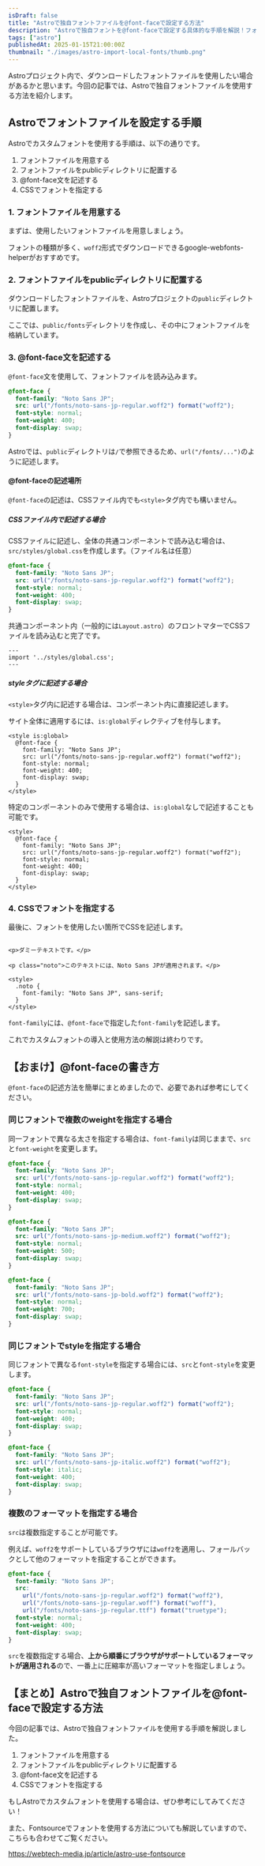 ```yaml
---
isDraft: false
title: "Astroで独自フォントファイルを@font-faceで設定する方法"
description: "Astroで独自フォントを@font-faceで設定する具体的な手順を解説！フォントファイルの配置方法から、CSSの記述例や@font-faceの記法など、初心者にも分かりやすく説明します。"
tags: ["astro"]
publishedAt: 2025-01-15T21:00:00Z
thumbnail: "./images/astro-import-local-fonts/thumb.png"
---
```


Astroプロジェクト内で、ダウンロードしたフォントファイルを使用したい場合があるかと思います。今回の記事では、Astroで独自フォントファイルを使用する方法を紹介します。

<ArticleToc />

## Astroでフォントファイルを設定する手順

Astroでカスタムフォントを使用する手順は、以下の通りです。

1. フォントファイルを用意する
2. フォントファイルをpublicディレクトリに配置する
3. @font-face文を記述する
4. CSSでフォントを指定する

### 1. フォントファイルを用意する

まずは、使用したいフォントファイルを用意しましょう。

フォントの種類が多く、`woff2`形式でダウンロードできる<OuterLink href="https://gwfh.mranftl.com/fonts">google-webfonts-helper</OuterLink>がおすすめです。

### 2. フォントファイルをpublicディレクトリに配置する

ダウンロードしたフォントファイルを、Astroプロジェクトの`public`ディレクトリに配置します。

ここでは、`public/fonts`ディレクトリを作成し、その中にフォントファイルを格納しています。

### 3. @font-face文を記述する

`@font-face`文を使用して、フォントファイルを読み込みます。

<CodeHead lang="css" />

```css
@font-face {
  font-family: "Noto Sans JP";
  src: url("/fonts/noto-sans-jp-regular.woff2") format("woff2");
  font-style: normal;
  font-weight: 400;
  font-display: swap;
}
```

Astroでは、`public`ディレクトリは`/`で参照できるため、`url("/fonts/...")`のように記述します。

#### @font-faceの記述場所

`@font-face`の記述は、CSSファイル内でも`<style>`タグ内でも構いません。

##### CSSファイル内で記述する場合

CSSファイルに記述し、全体の共通コンポーネントで読み込む場合は、`src/styles/global.css`を作成します。（ファイル名は任意）

<CodeHead lang="css" name="src/styles/global.css" />

```css showLineNumbers
@font-face {
  font-family: "Noto Sans JP";
  src: url("/fonts/noto-sans-jp-regular.woff2") format("woff2");
  font-style: normal;
  font-weight: 400;
  font-display: swap;
}
```

共通コンポーネント内（一般的には`Layout.astro`）のフロントマターでCSSファイルを読み込むと完了です。

<CodeHead lang="astro" name="src/layouts/Layout.astro" />

```astro showLineNumbers
---
import '../styles/global.css';
---
```

##### styleタグに記述する場合

`<style>`タグ内に記述する場合は、コンポーネント内に直接記述します。

サイト全体に適用するには、`is:global`ディレクティブを付与します。

<CodeHead lang="astro" name="src/layouts/Layout.astro" />

```astro showLineNumbers
<style is:global>
  @font-face {
    font-family: "Noto Sans JP";
    src: url("/fonts/noto-sans-jp-regular.woff2") format("woff2");
    font-style: normal;
    font-weight: 400;
    font-display: swap;
  }
</style>
```

特定のコンポーネントのみで使用する場合は、`is:global`なしで記述することも可能です。

<CodeHead lang="astro" name="src/components/Example.astro" />

```astro showLineNumbers
<style>
  @font-face {
    font-family: "Noto Sans JP";
    src: url("/fonts/noto-sans-jp-regular.woff2") format("woff2");
    font-style: normal;
    font-weight: 400;
    font-display: swap;
  }
</style>
```

### 4. CSSでフォントを指定する

最後に、フォントを使用したい箇所でCSSを記述します。

<CodeHead lang="astro" name="src/pages/example.astro" />

```astro showLineNumbers

<p>ダミーテキストです。</p>

<p class="noto">このテキストには、Noto Sans JPが適用されます。</p>

<style>
  .noto {
    font-family: "Noto Sans JP", sans-serif;
  }
</style>
```

`font-family`には、`@font-face`で指定した`font-family`を記述します。

これでカスタムフォントの導入と使用方法の解説は終わりです。

## 【おまけ】@font-faceの書き方

`@font-face`の記述方法を簡単にまとめましたので、必要であれば参考にしてください。

### 同じフォントで複数のweightを指定する場合

同一フォントで異なる太さを指定する場合は、`font-family`は同じままで、`src`と`font-weight`を変更します。

<CodeHead lang="css" />

```css showLineNumbers
@font-face {
  font-family: "Noto Sans JP";
  src: url("/fonts/noto-sans-jp-regular.woff2") format("woff2");
  font-style: normal;
  font-weight: 400;
  font-display: swap;
}

@font-face {
  font-family: "Noto Sans JP";
  src: url("/fonts/noto-sans-jp-medium.woff2") format("woff2");
  font-style: normal;
  font-weight: 500;
  font-display: swap;
}

@font-face {
  font-family: "Noto Sans JP";
  src: url("/fonts/noto-sans-jp-bold.woff2") format("woff2");
  font-style: normal;
  font-weight: 700;
  font-display: swap;
}
```

### 同じフォントでstyleを指定する場合

同じフォントで異なる`font-style`を指定する場合には、`src`と`font-style`を変更します。

<CodeHead lang="css" />

```css showLineNumbers
@font-face {
  font-family: "Noto Sans JP";
  src: url("/fonts/noto-sans-jp-regular.woff2") format("woff2");
  font-style: normal;
  font-weight: 400;
  font-display: swap;
}

@font-face {
  font-family: "Noto Sans JP";
  src: url("/fonts/noto-sans-jp-italic.woff2") format("woff2");
  font-style: italic;
  font-weight: 400;
  font-display: swap;
}
```

### 複数のフォーマットを指定する場合

`src`は複数指定することが可能です。

例えば、`woff2`をサポートしているブラウザには`woff2`を適用し、フォールバックとして他のフォーマットを指定することができます。

<CodeHead lang="css" />

```css showLineNumbers
@font-face {
  font-family: "Noto Sans JP";
  src:
    url("/fonts/noto-sans-jp-regular.woff2") format("woff2"),
    url("/fonts/noto-sans-jp-regular.woff") format("woff"),
    url("/fonts/noto-sans-jp-regular.ttf") format("truetype");
  font-style: normal;
  font-weight: 400;
  font-display: swap;
}
```

`src`を複数指定する場合、**上から順番にブラウザがサポートしているフォーマットが適用される**ので、一番上に圧縮率が高いフォーマットを指定しましょう。

## 【まとめ】Astroで独自フォントファイルを@font-faceで設定する方法

今回の記事では、Astroで独自フォントファイルを使用する手順を解説しました。

1. フォントファイルを用意する
2. フォントファイルをpublicディレクトリに配置する
3. @font-face文を記述する
4. CSSでフォントを指定する

もしAstroでカスタムフォントを使用する場合は、ぜひ参考にしてみてください！

また、Fontsourceでフォントを使用する方法についても解説していますので、こちらも合わせてご覧ください。

https://webtech-media.jp/article/astro-use-fontsource
